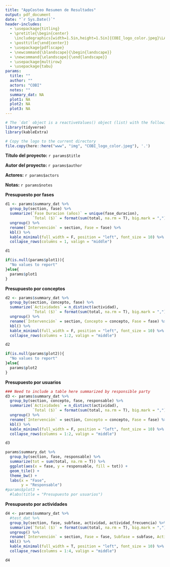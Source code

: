 ```yaml
---
title: "AppCosteo Resumen de Resultados"
output: pdf_document
date: "`r Sys.Date()`"
header-includes:
  - \usepackage{titling}
  - \pretitle{\begin{center}
    \includegraphics[width=1.5in,height=1.5in]{COBI_logo_color.jpeg}\LARGE\\}
  - \posttitle{\end{center}}
  - \usepackage{pdflscape}
  - \newcommand{\blandscape}{\begin{landscape}}
  - \newcommand{\elandscape}{\end{landscape}}
  - \usepackage{multirow}
  - \usepackage{tabu}
params:
  title: ""
  author: ""
  actors: "COBI"
  notes: ""
  summary_dat: NA
  plot1: NA
  plot2: NA
  plot3: NA
---
```


```r
# The `dat` object is a reactiveValues() object (list) with the following items: summary_table, plot1, plot2, plot3 
library(tidyverse)
library(kableExtra)
```

```r
# Copy the logo to the current directory
file.copy(here::here("www", "img", "COBI_logo_color.jpeg"), '.')
```

**Título del proyecto:** `r params$title`

**Autor del proyecto:** `r params$author`

**Actores:** `r params$actors`

**Notas:** `r params$notes`

\newpage

**Presupuesto por fases**

```r
d1 <- params$summary_dat %>%
  group_by(section, fase) %>%
  summarize(`Fase Duracion (años)` = unique(fase_duracion),
            `Total ($)` = format(sum(total, na.rm = T), big.mark = ",")) %>%
  ungroup() %>%
  rename(`Intervención` = section, Fase = fase) %>%
  kbl() %>%
  kable_minimal(full_width = F, position = "left", font_size = 10) %>%
  collapse_rows(columns = 1, valign = "middle")

d1
```

```r
if(is.null(params$plot1)){
  "No values to report"
}else{
  params$plot1
}
```

\newpage

**Presupuesto por conceptos**

```r
d2 <- params$summary_dat %>%
  group_by(section, concepto, fase) %>%
  summarize(`Actividades` = n_distinct(actividad),
            `Total ($)` = format(sum(total, na.rm = T), big.mark = ",")) %>%
  ungroup() %>%
  rename(`Intervención` = section, Concepto = concepto, Fase = fase) %>%
  kbl() %>%
  kable_minimal(full_width = F, position = "left", font_size = 10) %>%
  collapse_rows(columns = 1:2, valign = "middle")

d2
```

```r
if(is.null(params$plot2)){
  "No values to report"
}else{
  params$plot2
}
```

\newpage

**Presupuesto por usuarios**

```r
### Need to include a table here summarized by responsible party
d3 <- params$summary_dat %>%
  group_by(section, concepto, fase, responsable) %>%
  summarize(`Actividades` = n_distinct(actividad),
            `Total ($)` = format(sum(total, na.rm = T), big.mark = ",")) %>%
  ungroup() %>%
  rename(`Intervención` = section, Concepto = concepto, Fase = fase) %>%
  kbl() %>%
  kable_minimal(full_width = F, position = "left", font_size = 10) %>%
  collapse_rows(columns = 1:2, valign = "middle")

d3
```


```r
params$summary_dat %>%
  group_by(section, fase, responsable) %>% 
  summarize(tot = sum(total, na.rm = T)) %>% 
  ggplot(aes(x = fase, y = responsable, fill = tot)) +
  geom_tile() +
  theme_bw() +
  labs(x = "Fase",
       y = "Responsable")
#params$plot3 + 
  #labs(title = "Presupuesto por usuarios")
```

\newpage
\blandscape

**Presupuesto por actividades**

```r
d4 <- params$summary_dat %>%
  #test_dat %>%
  group_by(section, fase, subfase, actividad, actividad_frecuencia) %>%
  summarize(`Total ($)` = format(sum(total, na.rm = T), big.mark = ",")) %>%
  ungroup() %>%
  rename(`Intervención` = section, Fase = fase, Subfase = subfase, Actividad = actividad, Frecuencia = actividad_frecuencia) %>%
  kbl() %>%
  kable_minimal(full_width = T, position = "left", font_size = 10) %>%
  collapse_rows(columns = 1:4, valign = "middle")

d4
```
\elandscape
